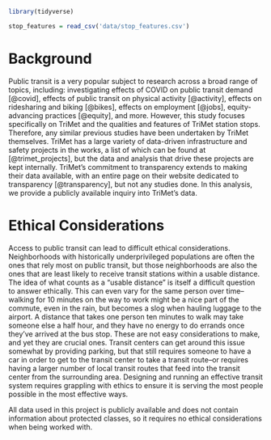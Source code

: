 ```r
library(tidyverse)
```

```r
stop_features = read_csv('data/stop_features.csv')
```



# Background

Public transit is a very popular subject to research across a broad range of topics, including: investigating effects of COVID on public transit demand [@covid], effects of public transit on physical activity [@activity], effects on ridesharing and biking [@bikes], effects on employment [@jobs], equity-advancing practices [@equity], and more. 
However, this study focuses specifically on TriMet and the qualities and features of TriMet station stops. Therefore, any similar previous studies have been undertaken by TriMet themselves. TriMet has a large variety of data-driven infrastructure and safety projects in the works, a list of which can be found at [@trimet_projects], but the data and analysis that drive these projects are kept internally. TriMet's commitment to transparency extends to making their data available, with an entire page on their website dedicated to transparency [@transparency], but not any studies done. In this analysis, we provide a publicly available inquiry into TriMet’s data.

# Ethical Considerations 

Access to public transit can lead to difficult ethical considerations. Neighborhoods with historically underprivileged populations are often the ones that rely most on public transit, but those neighborhoods are also the ones that are least likely to receive transit stations within a usable distance. 
The idea of what counts as a "usable distance" is itself a difficult question to answer ethically. This can even vary for the same person over time–walking for 10 minutes on the way to work might be a nice part of the commute, even in the rain, but becomes a slog when hauling luggage to the airport. A distance that takes one person ten minutes to walk may take someone else a half hour, and they have no energy to do errands once they've arrived at the bus stop. These are not easy considerations to make, and yet they are crucial ones. Transit centers can get around this issue somewhat by providing parking, but that still requires someone to have a car in order to get to the transit center to take a transit route–or requires having a larger number of local transit routes that feed into the transit center from the surrounding area. 
Designing and running an effective transit system requires grappling with ethics to ensure it is serving the most people possible in the most effective ways. 

All data used in this project is publicly available and does not contain information about protected classes, so it requires no ethical considerations when being worked with. 
